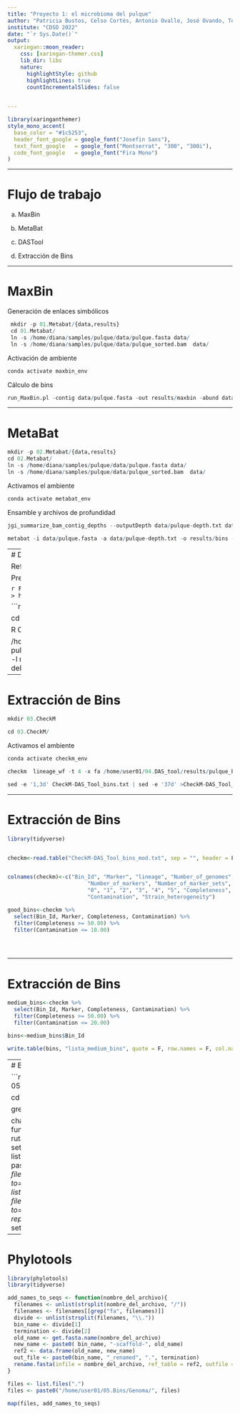 ```yaml
---
title: "Proyecto 1: el microbioma del pulque"
author: "Patricia Bustos, Celso Cortés, Antonio Ovalle, José Ovando, Tobias Portillo, Armando Ocampo"
institute: "CDSD 2022"
date: "`r Sys.Date()`"
output:
  xaringan::moon_reader:
    css: [xaringan-themer.css]
    lib_dir: libs
    nature:
      highlightStyle: github
      highlightLines: true
      countIncrementalSlides: false
      

---
```

```r
library(xaringanthemer)
style_mono_accent(
  base_color = "#1c5253",
  header_font_google = google_font("Josefin Sans"),
  text_font_google   = google_font("Montserrat", "300", "300i"),
  code_font_google   = google_font("Fira Mono")
)
```
---

# Flujo de trabajo

a) MaxBin

b) MetaBat

c) DASTool

d) Extracción de Bins

---

# MaxBin

Generación de enlaces simbólicos

```r
 mkdir -p 01.Metabat/{data,results}
 cd 01.Metabat/
 ln -s /home/diana/samples/pulque/data/pulque.fasta data/  
 ln -s /home/diana/samples/pulque/data/pulque_sorted.bam  data/ 
```

Activación de ambiente

```r
conda activate maxbin_env
```

Cálculo de bins

```r
run_MaxBin.pl -contig data/pulque.fasta -out results/maxbin -abund data/pulque-depth.txt -max_iteration 2
```

---

# MetaBat

```r
mkdir -p 02.Metabat/{data,results}
cd 02.Metabat/
ln -s /home/diana/samples/pulque/data/pulque.fasta data/  
ln -s /home/diana/samples/pulque/data/pulque_sorted.bam  data/ 
```

Activamos el ambiente
```r
conda activate metabat_env
```

Ensamble y archivos de profundidad

```r
jgi_summarize_bam_contig_depths --outputDepth data/pulque-depth.txt data/pulque_sorted.bam

metabat -i data/pulque.fasta -a data/pulque-depth.txt -o results/bins -t 4 --minCVSum 0 --saveCls -d -v --minCV 0.1 -m 2000
```

---
# DASTool

Refinamiento


Preparar datos de entrada

```r

Fasta_to_Scaffolds2Bin.sh -i /home/user01/01.Metabat -e fa > htn.scaffolds2bin.tsv
```


```r
PATH=/home/programs:$PATH

cd /home/programs/DAS_Tool-1.1.2

R CMD INSTALL package/DASTool_1.1.2.tar.gz

/home/programs/DAS_Tool-1.1.2/DAS_Tool -i pulque_maxbin.contigs2bin.tsv,pulque_metabat.scaffolds2bin.tsv -l maxbin,metabat -c data/pulque.fasta -o results/pulque_bins --debug -t 4  --search_engine diamond --write_bins 1 
```


---

# Extracción de Bins

```r
mkdir 03.CheckM

cd 03.CheckM/

```

Activamos el ambiente

```r
conda activate checkm_env
```

```r
checkm  lineage_wf -t 4 -x fa /home/user01/04.DAS_tool/results/pulque_bins_DASTool_bins DAStools-log_htn  -f CheckM-DAS_Tool_bins.txt

sed -e '1,3d' CheckM-DAS_Tool_bins.txt | sed -e '37d' >CheckM-DAS_Tool_bins_mod.txt
```

---

# Extracción de Bins

```r
library(tidyverse)


checkm<-read.table("CheckM-DAS_Tool_bins_mod.txt", sep = "", header = F, na.strings ="", stringsAsFactors= F)


colnames(checkm)<-c("Bin_Id", "Marker", "lineage", "Number_of_genomes", 
                         "Number_of_markers", "Number_of_marker_sets", 
                         "0", "1", "2", "3", "4", "5", "Completeness", 
                         "Contamination", "Strain_heterogeneity")  

good_bins<-checkm %>%
  select(Bin_Id, Marker, Completeness, Contamination) %>%
  filter(Completeness >= 50.00) %>%
  filter(Contamination <= 10.00) 





```

---

# Extracción de Bins

```r
medium_bins<-checkm %>%
  select(Bin_Id, Marker, Completeness, Contamination) %>%
  filter(Completeness >= 50.00) %>%
  filter(Contamination <= 20.00) 

bins<-medium_bins$Bin_Id

write.table(bins, "lista_medium_bins", quote = F, row.names = F, col.names = F)
```

---
# Bins

```r
mkdir  -p 05.Bins/{Genoma,Proteoma}

cd 05.Bins

grep ">" *.fa

change_bin_name<-function(ruta, ambiente){
ruta_original<-getwd()
setwd(ruta)
filez <- list.files()
newname<-paste0(ambiente, "_", filez)
file.rename(from=filez, to=newname)
filez <- list.files()
file.rename(from=filez, to=sub(pattern="\\.", replacement="_", filez))
setwd(ruta_original)
}
```

---

# Phylotools

```r
library(phylotools)
library(tidyverse)

add_names_to_seqs <- function(nombre_del_archivo){
  filenames <- unlist(strsplit(nombre_del_archivo, "/"))
  filenames <- filenames[[grep("fa", filenames)]]
  divide <- unlist(strsplit(filenames, "\\."))
  bin_name <- divide[1]
  termination <- divide[2]
  old_name <- get.fasta.name(nombre_del_archivo)
  new_name <- paste0( bin_name, "-scaffold-", old_name) 
  ref2 <- data.frame(old_name, new_name)
  out_file <- paste0(bin_name, "_renamed", ".", termination)
  rename.fasta(infile = nombre_del_archivo, ref_table = ref2, outfile = out_file)
}

files <- list.files(".")
files <- paste0("/home/user01/05.Bins/Genoma/", files)

map(files, add_names_to_seqs)
```

